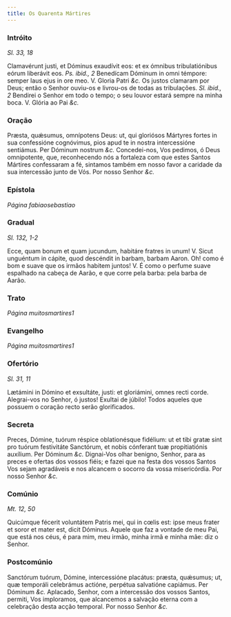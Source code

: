 ```yaml
---
title: Os Quarenta Mártires
---
```


### Intróito

_Sl. 33, 18_

<div class="grid grid-cols-2 gap-5">
  <span class="text-justify">
    Clamavérunt justi, et Dóminus exaudívit eos: et ex ómnibus tribulatiónibus
    eórum liberávit eos. <em>Ps. ibid., 2</em> Benedícam Dóminum in omni
    témpore: semper laus ejus in ore meo. V. Gloria Patri <em>&c.</em>
  </span>
  <span class="text-justify">
    Os justos clamaram por Deus; então o Senhor ouviu-os e livrou-os de todas as
    tribulações. <em>Sl. ibid., 2</em> Bendirei o Senhor em todo o tempo; o seu
    louvor estará sempre na minha boca. V. Glória ao Pai <em>&c.</em>
  </span>
</div>

### Oração

<div class="grid grid-cols-2 gap-5">
  <span class="text-justify">
    Præsta, quǽsumus, omnípotens Deus: ut, qui gloriósos Mártyres fortes in sua
    confessióne cognóvimus, pios apud te in nostra intercessióne sentiámus. Per
    Dóminum nostrum <em>&c.</em>
  </span>
  <span class="text-justify">
    Concedei-nos, Vos pedimos, ó Deus omnipotente, que, reconhecendo nós a
    fortaleza com que estes Santos Mártires confessaram a fé, sintamos também em
    nosso favor a caridade da sua intercessão junto de Vós. Por nosso Senhor
    <em>&c.</em>
  </span>
</div>

### Epístola

_Página fabiaosebastiao_

### Gradual

_Sl. 132, 1-2_

<div class="grid grid-cols-2 gap-5">
  <span class="text-justify">
    Ecce, quam bonum et quam jucundum, habitáre fratres in unum! V. Sicut
    unguéntum in cápite, quod descéndit in barbam, barbam Aaron.
  </span>
  <span class="text-justify">
    Oh! como é bom e suave que os irmãos habitem juntos! V. É como o perfume
    suave espalhado na cabeça de Aarão, e que corre pela barba: pela barba de
    Aarão.
  </span>
</div>

### Trato

_Página muitosmartires1_

### Evangelho

_Página muitosmartires1_

### Ofertório

_Sl. 31, 11_

<div class="grid grid-cols-2 gap-5">
  <span class="text-justify">
    Lætámini in Dómino et exsultáte, justi: et gloriámini, omnes recti corde.
  </span>
  <span class="text-justify">
    Alegrai-vos no Senhor, ó justos! Exultai de júbilo! Todos aqueles que
    possuem o coração recto serão glorificados.
  </span>
</div>

### Secreta

<div class="grid grid-cols-2 gap-5">
  <span class="text-justify">
    Preces, Dómine, tuórum réspice oblationésque fidélium: ut et tibi gratæ sint
    pro tuórum festivitáte Sanctórum, et nobis cónferant tuæ propitiatiónis
    auxílium. Per Dóminum <em>&c.</em>
  </span>
  <span class="text-justify">
    Dignai-Vos olhar benigno, Senhor, para as preces e ofertas dos vossos fiéis;
    e fazei que na festa dos vossos Santos Vos sejam agradáveis e nos alcancem o
    socorro da vossa misericórdia. Por nosso Senhor <em>&c.</em>
  </span>
</div>

### Comúnio

_Mt. 12, 50_

<div class="grid grid-cols-2 gap-5">
  <span class="text-justify">
    Quicúmque fécerit voluntátem Patris mei, qui in cœlis est: ipse meus frater
    et soror et mater est, dicit Dóminus.
  </span>
  <span class="text-justify">
    Aquele que faz a vontade de meu Pai, que está nos céus, é para mim, meu
    irmão, minha irmã e minha mãe: diz o Senhor.
  </span>
</div>

### Postcomúnio

<div class="grid grid-cols-2 gap-5">
  <span class="text-justify">
    Sanctórum tuórum, Dómine, intercessióne placátus: præsta, quǽsumus; ut, quæ
    temporáli celebrámus actióne, perpétua salvatióne capiámus. Per Dóminum
    <em>&c.</em>
  </span>
  <span class="text-justify">
    Aplacado, Senhor, com a intercessão dos vossos Santos, permiti, Vos
    imploramos, que alcancemos a salvação eterna com a celebração desta acção
    temporal. Por nosso Senhor <em>&c.</em>
  </span>
</div>
